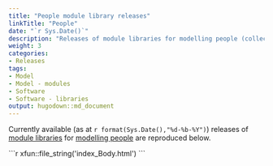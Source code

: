 ```yaml
---
title: "People module library releases"
linkTitle: "People"
date: "`r Sys.Date()`"
description: "Releases of module libraries for modelling people (collectively, the Spring To Life model)."
weight: 3
categories: 
- Releases
tags: 
- Model
- Model - modules
- Software
- Software - libraries
output: hugodown::md_document
---
```


Currently available (as at  `r format(Sys.Date(),"%d-%b-%Y")`) releases of [module libraries](/docs/software/libraries/types/module/) for [modelling people](/docs/model/using-modules/people/) are reproduced below.

````{=html}
```r
xfun::file_string('index_Body.html')
```
````

